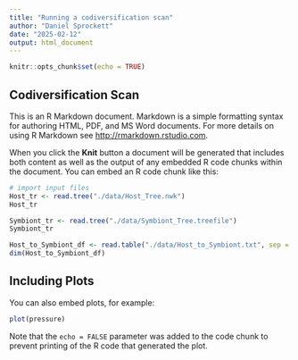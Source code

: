 ```yaml
---
title: "Running a codiversification scan"
author: "Daniel Sprockett"
date: "2025-02-12"
output: html_document
---
```


```r
knitr::opts_chunk$set(echo = TRUE)
```

## Codiversification Scan

This is an R Markdown document. Markdown is a simple formatting syntax for authoring HTML, PDF, and MS Word documents. For more details on using R Markdown see <http://rmarkdown.rstudio.com>.

When you click the **Knit** button a document will be generated that includes both content as well as the output of any embedded R code chunks within the document. You can embed an R code chunk like this:

```r

# import input files
Host_tr <- read.tree("./data/Host_Tree.nwk")
Host_tr 

Symbiont_tr <- read.tree("./data/Symbiont_Tree.treefile")
Symbiont_tr 

Host_to_Symbiont_df <- read.table("./data/Host_to_Symbiont.txt", sep = "\t", header = TRUE)
dim(Host_to_Symbiont_df)


```

## Including Plots

You can also embed plots, for example:

```r
plot(pressure)
```

Note that the `echo = FALSE` parameter was added to the code chunk to prevent printing of the R code that generated the plot.

